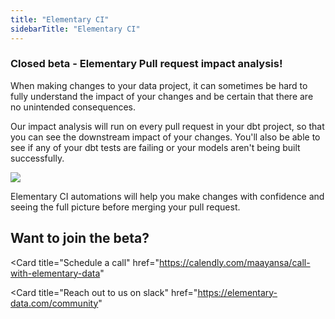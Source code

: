 ```yaml
---
title: "Elementary CI"
sidebarTitle: "Elementary CI"
---
```


### Closed beta - Elementary Pull request impact analysis!

When making changes to your data project, it can sometimes be hard to fully understand the impact of your changes and be certain that there are no unintended consequences.

Our impact analysis will run on every pull request in your dbt project, so that you can see the downstream impact of your changes.
You'll also be able to see if any of your dbt tests are failing or your models aren't being built successfully.

<img src="/pics/cloud/pr_impact_example.png" />

Elementary CI automations will help you make changes with confidence and seeing the full picture before merging your pull request.

## Want to join the beta?

<Card
  title="Schedule a call"
  href="https://calendly.com/maayansa/call-with-elementary-data"
></Card>
<Card
  title="Reach out to us on slack"
  href="https://elementary-data.com/community"
></Card>
